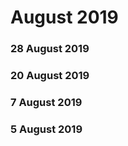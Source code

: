 ﻿# August 2019


### 28 August 2019




### 20 August 2019




### 7 August 2019




### 5 August 2019



